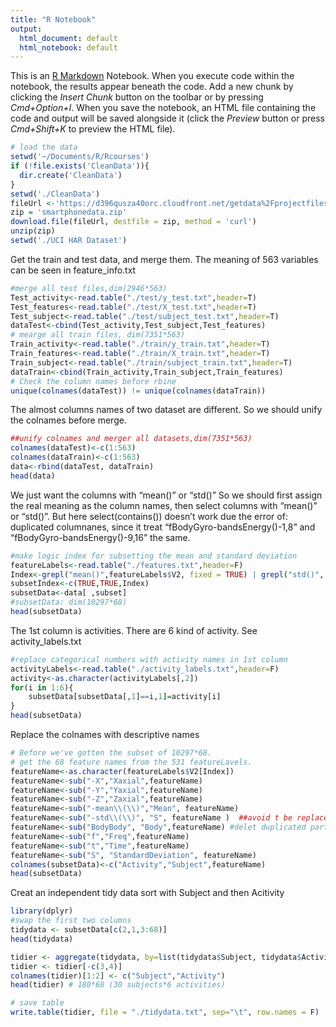 ```yaml
---
title: "R Notebook"
output:
  html_document: default
  html_notebook: default
---
```


This is an [R Markdown](http://rmarkdown.rstudio.com) Notebook. When you execute code within the notebook, the results appear beneath the code. 
Add a new chunk by clicking the *Insert Chunk* button on the toolbar or by pressing *Cmd+Option+I*.
When you save the notebook, an HTML file containing the code and output will be saved alongside it (click the *Preview* button or press *Cmd+Shift+K* to preview the HTML file).
```r
# load the data
setwd('~/Documents/R/Rcourses') 
if (!file.exists('CleanData')){
  dir.create('CleanData')
}
setwd('./CleanData')
fileUrl <-'https://d396qusza40orc.cloudfront.net/getdata%2Fprojectfiles%2FUCI%20HAR%20Dataset.zip'
zip = 'smartphonedata.zip'
download.file(fileUrl, destfile = zip, method = 'curl')
unzip(zip)
setwd('./UCI HAR Dataset')
```
Get the train and test data, and merge them.
The meaning of 563 variables can be seen in feature_info.txt
```r
#merge all test files,dim(2946*563)
Test_activity<-read.table("./test/y_test.txt",header=T)
Test_features<-read.table("./test/X_test.txt",header=T)
Test_subject<-read.table("./test/subject_test.txt",header=T)
dataTest<-cbind(Test_activity,Test_subject,Test_features)
# mearge all train files, dim(7351*563)
Train_activity<-read.table("./train/y_train.txt",header=T)
Train_features<-read.table("./train/X_train.txt",header=T)
Train_subject<-read.table("./train/subject_train.txt",header=T)
dataTrain<-cbind(Train_activity,Train_subject,Train_features)
# Check the column names before rbine
unique(colnames(dataTest)) != unique(colnames(dataTrain))
```
The almost columns names of two dataset are different.
So we should unify the colnames before merge.
```r
##unify colnames and merger all datasets,dim(7351*563)
colnames(dataTest)<-c(1:563)
colnames(dataTrain)<-c(1:563)
data<-rbind(dataTest, dataTrain)
head(data)
```
We just want the columns with "mean()" or "std()"
So we should first assign the real meaning as the column names,
then select columns with "mean()" or "std()".
But here select(contains()) doesn't work due the error of:
duplicated columnanes, since it treat "fBodyGyro-bandsEnergy()-1,8" and "fBodyGyro-bandsEnergy()-9,16" the same.
```r
#make logic index for subsetting the mean and standard deviation
featureLabels<-read.table("./features.txt",header=F)
Index<-grepl("mean()",featureLabels$V2, fixed = TRUE) | grepl("std()", featureLabels$V2, fixed = TRUE)
subsetIndex<-c(TRUE,TRUE,Index)
subsetData<-data[ ,subset] 
#subsetData: dim(10297*68)
head(subsetData)
```
The 1st column is activities. There are 6 kind of activity.
See activity_labels.txt
```r
#replace categorical numbers with activity names in 1st column
activityLabels<-read.table("./activity_labels.txt",header=F)
activity<-as.character(activityLabels[,2])
for(i in 1:6){
    subsetData[subsetData[,1]==i,1]=activity[i]
}
head(subsetData)
```
Replace the colnames with descriptive names
```r
# Before we've gotten the subset of 10297*68.
# get the 68 feature names from the 531 featureLavels.
featureName<-as.character(featureLabels$V2[Index]) 
featureName<-sub("-X","Xaxial",featureName)
featureName<-sub("-Y","Yaxial",featureName)
featureName<-sub("-Z","Zaxial",featureName)
featureName<-sub("-mean\\(\\)","Mean", featureName)
featureName<-sub("-std\\(\\)", "S", featureName )  ##avoid t be replaced by time
featureName<-sub("BodyBody", "Body",featureName) #delet duplicated part
featureName<-sub("f","Freq",featureName)
featureName<-sub("t","Time",featureName)
featureName<-sub("S", "StandardDeviation", featureName)
colnames(subsetData)<-c("Activity","Subject",featureName)
head(subsetData)
```
Creat an independent tidy data sort with Subject and then Acitivity
```r
library(dplyr)
#swap the first two columns
tidydata <- subsetData[c(2,1,3:68)]
head(tidydata)
```
```r
tidier <- aggregate(tidydata, by=list(tidydata$Subject, tidydata$Activity), FUN=mean)
tidier <- tidier[-c(3,4)]
colnames(tidier)[1:2] <- c("Subject","Activity")
head(tidier) # 180*68 (30 subjects*6 activities)
```
```r
# save table
write.table(tidier, file = "./tidydata.txt", sep="\t", row.names = F)
```


